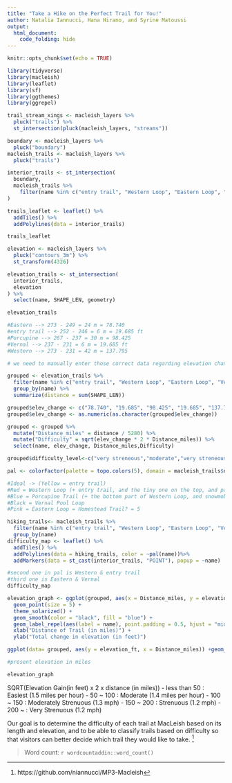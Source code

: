 ```yaml
---
title: "Take a Hike on the Perfect Trail for You!"
author: Natalia Iannucci, Hana Hirano, and Syrine Matoussi
output: 
  html_document:
    code_folding: hide
---
```


```r
knitr::opts_chunk$set(echo = TRUE)
```


```r
library(tidyverse)
library(macleish)
library(leaflet)
library(sf)
library(ggthemes)
library(ggrepel)

trail_stream_xings <- macleish_layers %>%
  pluck("trails") %>%
  st_intersection(pluck(macleish_layers, "streams"))

boundary <- macleish_layers %>% 
  pluck("boundary")
macleish_trails <- macleish_layers %>%
  pluck("trails")

interior_trails <- st_intersection(
  boundary, 
  macleish_trails %>%
    filter(name %in% c("entry trail", "Western Loop", "Eastern Loop", "Porcupine Trail", "Vernal Pool Loop"))
)

trails_leaflet <- leaflet() %>%
  addTiles() %>%
  addPolylines(data = interior_trails) 

trails_leaflet
```

```r
elevation <- macleish_layers %>%
  pluck("contours_3m") %>%
  st_transform(4326)
```

```r
elevation_trails <- st_intersection(
  interior_trails,
  elevation 
) %>%
  select(name, SHAPE_LEN, geometry)

elevation_trails

#Eastern --> 273 - 249 = 24 m = 78.740  
#entry trail --> 252 - 246 = 6 m = 19.685 ft
#Porcupine --> 267 - 237 = 30 m = 98.425
#Vernal --> 237 - 231 = 6 m = 19.685 ft
#Western --> 273 - 231 = 42 m = 137.795

# we need to manually enter those correct data regarding elevation changes to the data
```

```r
grouped <- elevation_trails %>%
  filter(name %in% c("entry trail", "Western Loop", "Eastern Loop", "Vernal Pool Loop", "Porcupine Trail")) %>%
  group_by(name) %>%
  summarize(distance = sum(SHAPE_LEN))

grouped$elev_change <- c("78.740", "19.685", "98.425", "19.685", "137.795")
grouped$elev_change <- as.numeric(as.character(grouped$elev_change))

grouped <- grouped %>% 
  mutate("Distance_miles" = distance / 5280) %>%
  mutate("Difficulty" = sqrt(elev_change * 2 * Distance_miles)) %>%
  select(name, elev_change, Distance_miles,Difficulty)

grouped$difficulty_level<-c("very streneous","moderate","very streneous","moderate","very streneous")
```

```r
pal <- colorFactor(palette = topo.colors(5), domain = macleish_trails$name)

#Ideal -> (Yellow = entry trail)
#Red = Western Loop (+ entry trail, and the tiny one on the top, and part of the straight-ish poplar hill road)(right now)
#Blue = Porcupine Trail (+ the bottom part of Western Loop, and snowmobile trail on the bottom right)
#Black = Vernal Pool Loop
#Pink = Eastern Loop = Homestead Trail? = 5

hiking_trails<- macleish_trails %>% 
  filter(name %in% c("entry trail", "Western Loop", "Eastern Loop", "Vernal Pool Loop", "Porcupine Trail")) %>%
  group_by(name)
difficulty_map <- leaflet() %>%
  addTiles() %>%
  addPolylines(data = hiking_trails, color = ~pal(name))%>%
  addMarkers(data = st_cast(interior_trails, "POINT"), popup = ~name)

#second one in pal is Western & entry trail
#third one is Eastern & Vernal 
difficulty_map
```


```r
elevation_graph <- ggplot(grouped, aes(x = Distance_miles, y = elevation_ft)) +
  geom_point(size = 5) +
  theme_solarized() +
  geom_smooth(color = "black", fill = "blue") +
  geom_label_repel(aes(label = name), point.padding = 0.5, hjust = "middle", vjust = "center") +
  xlab("Distance of Trail (in miles)") +
  ylab("Total change in elevation (in feet)") 

ggplot(data= grouped, aes(y = elevation_ft, x = Distance_miles)) +geom_line() + geom_area(color="black", fill="gray" )+labs(title= "Elevation profiles at MacLeish",face="bold", size=25 )+labs(y= "feet above sea level")+labs(x="Miles")+ geom_text(aes(label = name), size = 3)

#present elevation in miles
```

```r
elevation_graph
```


SQRT(Elevation Gain(in feet) x 2 x distance (in miles))
- less than 50 : Easiest (1.5 miles per hour)
- 50 ~ 100 : Moderate (1.4 miles per hour)
- 100 ~ 150 : Moderately Strenuous (1.3 mph)
- 150 ~ 200 : Strenuous (1.2 mph)
- 200 ~ : Very Strenuous (1.2 mph)


Our goal is to determine the difficulty of each trail at MacLeish based on its length and elevation, and to be able to classify trails based on difficulty so that visitors can better decide which trail they would like to take. ^[https://github.com/niannucci/MP3-Macleish]

> Word count: `r wordcountaddin::word_count()`
